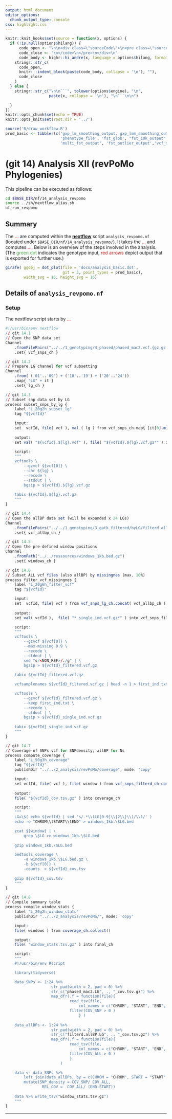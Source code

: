 ```yaml
---
output: html_document
editor_options:
  chunk_output_type: console
css: highlight.css
---
```


```r
knitr::knit_hooks$set(source = function(x, options) {
  if (!is.null(options$hilang)) {
      code_open <- "\n\n<div class=\"sourceCode\">\n<pre class=\"sourceCode\">\n<code class=\"sourceCode\">"
      code_close <- "\n</code>\n</pre>\n</div>\n"
      code_body <- highr::hi_andre(x, language = options$hilang, format = "html")
    stringr::str_c(
      code_open,
      knitr:::indent_block(paste(code_body, collapse = '\n'), ""),
      code_close
    )
  } else {
    stringr::str_c("\n\n```", tolower(options$engine), "\n",
                   paste(x, collapse = '\n'), "\n```\n\n")

  }
})
knitr::opts_chunk$set(echo = TRUE)
knitr::opts_knit$set(root.dir = '../')
```


```r
source('R/draw_workflow.R')
prod_basic <- tibbler(c('gxp_lm_smoothing_output, gxp_lmm_smoothing_output', 'gemma_results',
                        'phenotype_file', 'fst_glob', "fst_10k_output","fst_50k", 'fst_logs',
                        'multi_fst_output', 'fst_outlier_output','vcf_multi_fst'))
```

# (git 14) Analysis XII (revPoMo Phylogenies)

This pipeline can be executed as follows:

```sh
cd $BASE_DIR/nf/14_analysis_revpomo
source ../sh/nextflow_alias.sh
nf_run_revpomo
```

## Summary

The <span style="color:red;">...</span> are computed within the [**nextflow**](https://www.nextflow.io/) script `analysis_revpomo.nf` (located under `$BASE_DIR/nf/14_analysis_revpomo/`).
It takes the <span style="color:red;">...</span> and computes <span style="color:red;">...</span>.
Below is an overview of the steps involved in the analysis.
(The <span style="color:#4DAF4A">green dot</span> indicates the genotype input, <span style="color:#E41A1C">red arrows</span> depict output that is exported for further use.)

<div style="max-width:800px; margin:auto;">
```r
girafe( ggobj = dot_plot(file = 'docs/analysis_basic.dot',
                         git = 3, point_types = prod_basic),
        width_svg = 16, height_svg = 16)

```
</div>

## Details of `analysis_revpomo.nf`

### Setup

The nextflow script starts by <span style="color:red;">...</span>

:::kclass
```r
#!/usr/bin/env nextflow
// git 14.1
// Open the SNP data set
Channel
	.fromFilePairs("../../1_genotyping/4_phased/phased_mac2.vcf.{gz,gz.tbi}")
	.set{ vcf_snps_ch }
```


```r
// git 14.2
// Prepare LG channel for vcf subsetting
Channel
	.from( ('01'..'09') + ('10'..'19') + ('20'..'24'))
	.map{ "LG" + it }
	.set{ lg_ch }
```


```r
// git 14.3
// Subset snp data set by LG
process subset_snps_by_lg {
	label "L_20g2h_subset_lg"
	tag "${vcfId}"

	input:
	set  vcfId, file( vcf ), val ( lg ) from vcf_snps_ch.map{ [it[0].minus(".vcf"), it[1]]}.combine( lg_ch )
	
	output:
	set val( "${vcfId}.${lg}.vcf" ), file( "${vcfId}.${lg}.vcf.gz*" ) into vcf_snps_lg_ch

	script:
	"""
	vcftools \
		--gzvcf ${vcf[0]} \
		--chr ${lg} \
		--recode \
		--stdout | \
		bgzip > ${vcfId}.${lg}.vcf.gz
	
	tabix ${vcfId}.${lg}.vcf.gz
	"""
}
```


```r
// git 14.4
// Open the allBP data set (will be expanded x 24 LGs)
Channel
	.fromFilePairs("../../1_genotyping/3_gatk_filtered/byLG/filterd.allBP.LG*.vcf.{gz,gz.tbi}")
	.set{ vcf_allbp_ch }
```


```r
// git 14.5
// Open the pre-defined window positions
Channel
	.fromPath("../../ressources/windows_1kb.bed.gz")
	.set{ windows_ch }
```


```r
// git 14.6
// Subset ALL vcf files (also allBP) by missingnes (max. 10%)
process filter_vcf_missingnes {
	label "L_20g6h_filter_vcf"
	tag "${vcfId}"

	input:
	set  vcfId, file( vcf ) from vcf_snps_lg_ch.concat( vcf_allbp_ch ).map{ [it[0].minus(".vcf"), it[1]]}
	
	output:
	set val( vcfId ),  file( "*_single_ind.vcf.gz*" ) into vcf_snps_filterd_ch

	script:
	"""
	vcftools \
		--gzvcf ${vcf[0]} \
		--max-missing 0.9 \
		--recode \
		--stdout | \
		sed "s/<NON_REF>/./g" | \
		bgzip > ${vcfId}_filtered.vcf.gz
	
	tabix ${vcfId}_filtered.vcf.gz

	vcfsamplenames ${vcfId}_filtered.vcf.gz | head -n 1 > first_ind.txt

	vcftools \
		--gzvcf ${vcfId}_filtered.vcf.gz \
		--keep first_ind.txt \
		--recode \
		--stdout | \
		bgzip > ${vcfId}_single_ind.vcf.gz
	
	tabix ${vcfId}_single_ind.vcf.gz
	"""
}
```


```r
// git 14.7
// Coverage of SNPs vcf for SNPdensity, allBP for Ns
process compute_coverage {
	label "L_50g3h_coverage"
	tag "${vcfId}"
	publishDir "../../2_analysis/revPoMo/coverage", mode: 'copy' 

	input:
	set vcfId, file( vcf ), file( window ) from vcf_snps_filterd_ch.combine( windows_ch )
	
	output:
	file( "${vcfId}_cov.tsv.gz" ) into coverage_ch

	script:
	"""
	LG=\$( echo ${vcfId} | sed 's/.*\\(LG[0-9]\\{2\\}\\)/\\1/' )
	echo -e "CHROM\\tSTART\\tEND" > windows_1kb.\$LG.bed

	zcat ${window} | \
		grep \$LG >> windows_1kb.\$LG.bed
	
	gzip windows_1kb.\$LG.bed

	bedtools coverage \
		-a windows_1kb.\$LG.bed.gz \
		-b ${vcf[0]} \
		-counts  > ${vcfId}_cov.tsv
	
	gzip ${vcfId}_cov.tsv
	"""
}
```


```r
// git 14.8
// Compile summary table
process compile_window_stats {
	label "L_20g2h_window_stats"
	publishDir "../../2_analysis/revPoMo/", mode: 'copy' 

	input:
	file( windows ) from coverage_ch.collect()

	output:
	file( "window_stats.tsv.gz" ) into final_ch

	script:
	"""
	#!/usr/bin/env Rscript

	library(tidyverse)

	data_SNPs <- 1:24 %>% 
					str_pad(width = 2, pad = 0) %>%
					str_c("phased_mac2.LG", ., "_cov.tsv.gz") %>%
					map_dfr(.f = function(file){
							read_tsv(file, 
								col_names = c("CHROM", "START", "END", "COV_SNP")) %>%
							filter(COV_SNP > 0 )
								} ) 
					
	data_allBPs <- 1:24 %>% 
					str_pad(width = 2, pad = 0) %>%
					str_c("filterd.allBP.LG", ., "_cov.tsv.gz") %>%
					map_dfr(.f = function(file){
							read_tsv(file, 
								col_names = c("CHROM", "START", "END", "COV_ALL")) %>%
							filter(COV_ALL > 0 )
							}
						)

	data <- data_SNPs %>%
		left_join(data_allBPs, by = c(CHROM = "CHROM", START = "START", END = "END")) %>%
		mutate(SNP_density = COV_SNP/ COV_ALL, 
				REL_COV =  COV_ALL/ (END-START))
	
	data %>% write_tsv("window_stats.tsv.gz")
	"""
}
```
:::

---
